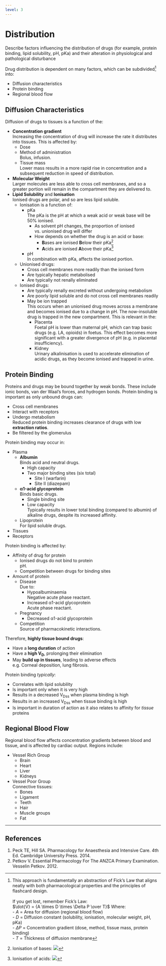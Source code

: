 ```yaml
---
level: 3
---
```


# Distribution

:::dual
Describe factors influencing the distribution of drugs (for example, protein binding, lipid solubility, pH, pKa) and their alteration in physiological and pathological disturbance
:::

Drug distribution is dependent on many factors, which can be subdivided^[This approach is fundamentally an abstraction of Fick's Law that aligns neatly with both pharmacological properties and the principles of flashcard design.\
\
If you get lost, remember Fick's Law:\
$\dot{V} = {A \times D \times \Delta P \over T}$
Where:\
- $A$ = Area for diffusion (regional blood flow)\
- $D$ = Diffusion constant (solubility, ionisation, molecular weight, pH, pKa)\
- $\Delta P$ = Concentration gradient (dose, method, tissue mass, protein binding)\
- $T$ = Thickness of diffusion membrane] into:

* Diffusion characteristics
* Protein binding
* Regional blood flow


## Diffusion Characteristics

Diffusion of drugs to tissues is a function of the:

* **Concentration gradient**\
Increasing the concentration of drug will increase the rate it distributes into tissues. This is affected by:
    * Dose
    * Method of administration\
    Bolus, infusion.
    * Tissue mass\
    Lower mass results in a more rapid rise in concentration and a subsequent reduction in speed of distribution.
* **Molecular Weight**\
Larger molecules are less able to cross cell membranes, and so a greater portion will remain in the compartment they are delivered to.
* **Lipid Solubility** and **Ionisation**\
Ionised drugs are polar, and so are less lipid soluble.
    * Ionisation is a function of:
        * pKa\
        The pKa is the pH at which a weak acid or weak base will be 50% ionised.
            * As solvent pH changes, the proportion of ionised vs. unionised drug will differ\
            * How depends on whether the drug is an acid or base:
                * **B**ases are ionised **B**elow their pKa^[Ionisation of bases: <img src="resources/pkas-bases.svg">]
                * **A**cids are ionised **A**bove their pKa^[Ionisation of acids: <img src="resources/pkas-acids.svg">]
        * pH\
        In combination with pKa, affects the ionised portion.
    * Unionised drugs:
        * Cross cell membranes more readily than the ionised form
        * Are typically hepatic metabolised
        * Are typically not renally eliminated
    * Ionised drugs:
        * Are typically renally excreted without undergoing metabolism
        * Are poorly lipid soluble and do not cross cell membranes readily
        * May be ion trapped\
        This occurs when an unionised drug moves across a membrane and becomes ionised due to a change in pH. The now-insoluble drug is trapped in the new compartment. This is relevant in the:
            * Placenta\
            Foetal pH is lower than maternal pH, which can trap basic drugs (e.g. LA, opioids) in foetus. This effect becomes more significant with a greater divergence of pH (e.g. in placental insufficiency).
            * Kidney\
            Urinary alkalinisation is used to accelerate elimination of acidic drugs, as they become ionised and trapped in urine.



## Protein Binding

Proteins and drugs may be bound together by weak bonds. These include ionic bonds, van der Waal's forces, and hydrogen bonds. Protein binding is important as only unbound drugs can:

* Cross cell membranes
* Interact with receptors
* Undergo metabolism\
Reduced protein binding increases clearance of drugs with low **extraction ratios**.
* Be filtered by the glomerulus

Protein binding may occur in:

* Plasma
    * **Albumin**\
    Binds acid and neutral drugs.
        * High capacity
        * Two major binding sites (six total)
            * Site I (warfarin)
            * Site II (diazepam)
    * **α1-acid glycoprotein**\
     Binds basic drugs.
        * Single binding site
        * Low capacity\
        Typically results in lower total binding (compared to albumin) of alkaline drugs, despite its increased affinity.
    * Lipoprotein\
    For lipid soluble drugs.
* Tissues
* Receptors


Protein binding is affected by:

* Affinity of drug for protein
    * Ionised drugs do not bind to protein\
    pH.
    * Competition between drugs for binding sites
* Amount of protein
    * Disease\
    Due to:
        * Hypoalbuminaemia\
        Negative acute phase reactant.
        * Increased α1-acid glycoprotein\
        Acute phase reactant.
    * Pregnancy
        * Decreased α1-acid glycoprotein
    * Competition\
  Source of pharmacokinetic interactions.


Therefore, **highly tissue bound drugs**:

* Have a **long duration** of action
* Have a **high V~D~**, prolonging their elimination\
* May **build up in tissues**, leading to adverse effects\
e.g. Corneal deposition, lung fibrosis.


Protein binding *typically*:

* Correlates with lipid solubility
* Is important only when it is very high
* Results in a decreased V~Dss~ when plasma binding is high
* Results in an increased V~Dss~ when tissue binding is high
* Is important in duration of action as it also relates to affinity for *tissue* proteins



## Regional Blood Flow

Regional blood flow affects concentration gradients between blood and tissue, and is affected by cardiac output. Regions include:

* Vessel Rich Group
    * Brain
    * Heart
    * Liver
    * Kidneys
* Vessel Poor Group\
Connective tissues:
    * Bones
    * Ligament
    * Teeth
    * Hair
    * Muscle groups
    * Fat

---

## References

1. Peck TE, Hill SA. Pharmacology for Anaesthesia and Intensive Care. 4th Ed. Cambridge University Press. 2014.
2. Petkov V. Essential Pharmacology For The ANZCA Primary Examination. Vesselin Petkov. 2012.